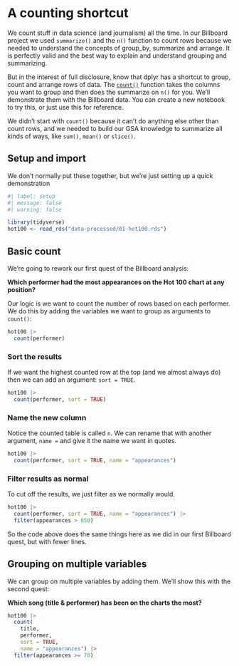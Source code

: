 # A counting shortcut

We count stuff in data science (and journalism) all the time. In our Billboard project we used `summarize()` and the `n()` function to count rows because we needed to understand the concepts of group_by, summarize and arrange. It is perfectly valid and the best way to explain and understand grouping and summarizing.

But in the interest of full disclosure, know that dplyr has a shortcut to group, count and arrange rows of data. The [`count()`](https://dplyr.tidyverse.org/reference/count.html) function takes the columns you want to group and then does the summarize on `n()` for you. We'll demonstrate them with the Billboard data. You can create a new notebook to try this, or just use this for reference.

::: callout
We didn't start with `count()` because it can't do anything else other than count rows, and we needed to build our GSA knowledge to summarize all kinds of ways, like `sum()`, `mean()` or `slice()`.
:::

## Setup and import

We don't normally put these together, but we're just setting up a quick demonstration

```r
#| label: setup
#| message: false
#| warning: false

library(tidyverse)
hot100 <- read_rds("data-processed/01-hot100.rds")
```

## Basic count

We're going to rework our first quest of the Billboard analysis:

**Which performer had the most appearances on the Hot 100 chart at any position?**

Our logic is we want to count the number of rows based on each performer. We do this by adding the variables we want to group as arguments to `count()`:

```r
hot100 |> 
  count(performer)
```

### Sort the results

If we want the highest counted row at the top (and we almost always do) then we can add an argument: `sort = TRUE`.

```r
hot100 |> 
  count(performer, sort = TRUE)
```


### Name the new column

Notice the counted table is called `n`. We can rename that with another argument, `name =` and give it the name we want in quotes.

```r
hot100 |> 
  count(performer, sort = TRUE, name = "appearances")
```


### Filter results as normal

To cut off the results, we just filter as we normally would.

```r
hot100 |> 
  count(performer, sort = TRUE, name = "appearances") |> 
  filter(appearances > 650)
```
So the code above does the same things here as we did in our first Billboard quest, but with fewer lines.

## Grouping on multiple variables

We can group on multiple variables by adding them. We'll show this with the second quest:

**Which song (title & performer) has been on the charts the most?**

```r
hot100 |> 
  count(
    title,
    performer,
    sort = TRUE,
    name = "appearances") |> 
  filter(appearances >= 70)
```







